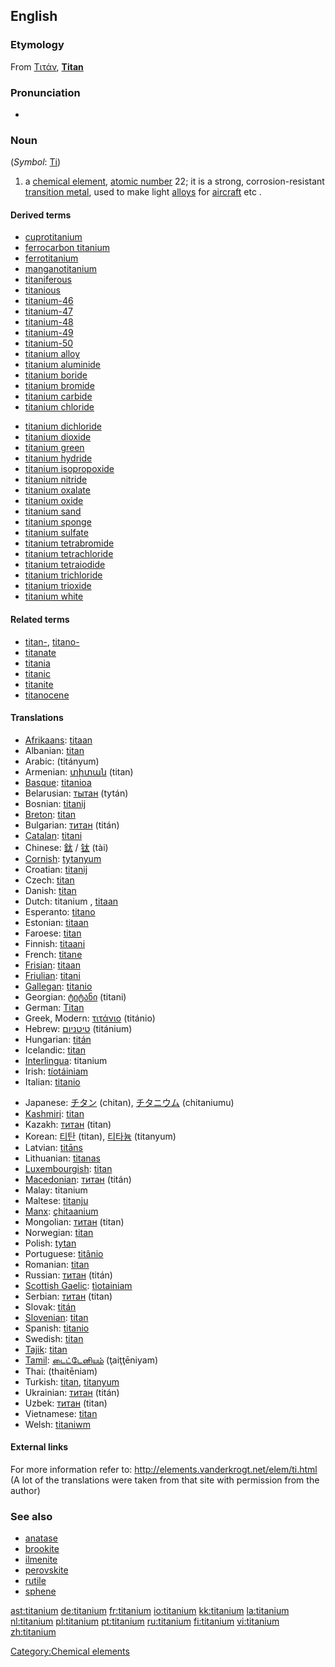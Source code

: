 ==English==

{{elements|Ti|scandium|Sc|vanadium|V}}

===Etymology===
From {{Gr.}} [[Τιτάν]], '''[[Titan]]'''

===Pronunciation===
*{{audio|en-us-titanium.ogg|Audio (US)}}

===Noun===
{{en-noun|-}} (''Symbol'': [[Ti]])
{{wikipedia}}

# a [[chemical element]], [[atomic number]] 22; it is a strong, corrosion-resistant [[transition metal]], used to make light [[alloy]]s for [[aircraft]] etc .

====Derived terms====
{{top2}}
*[[cuprotitanium]]
*[[ferrocarbon titanium]]
*[[ferrotitanium]]
*[[manganotitanium]]
*[[titaniferous]]
*[[titanious]]
*[[titanium-46]]
*[[titanium-47]]
*[[titanium-48]]
*[[titanium-49]]
*[[titanium-50]]
*[[titanium alloy]]
*[[titanium aluminide]]
*[[titanium boride]]
*[[titanium bromide]]
*[[titanium carbide]]
*[[titanium chloride]]
{{mid2}}
*[[titanium dichloride]]
*[[titanium dioxide]]
*[[titanium green]]
*[[titanium hydride]]
*[[titanium isopropoxide]]
*[[titanium nitride]]
*[[titanium oxalate]]
*[[titanium oxide]]
*[[titanium sand]]
*[[titanium sponge]]
*[[titanium sulfate]]
*[[titanium tetrabromide]]
*[[titanium tetrachloride]]
*[[titanium tetraiodide]]
*[[titanium trichloride]]
*[[titanium trioxide]]
*[[titanium white]]
{{bottom}}

====Related terms====
*[[titan-]], [[titano-]]
*[[titanate]]
*[[titania]]
*[[titanic]]
*[[titanite]]
*[[titanocene]]

====Translations====
{{top}}
*[[Afrikaans]]: [[titaan]]
*Albanian: [[titan]]
*Arabic: {{ARchar|[[تيتانيوم]]}} (titányum) {{m}}
*Armenian: [[տիտան]] (titan)
*[[Basque]]: [[titanioa]]
*Belarusian: [[тытан]] (tytán) {{m}}
*Bosnian: [[titanij]]
*[[Breton]]: [[titan]]
*Bulgarian: [[титан]] (titán) {{m}}
*[[Catalan]]: [[titani]]
*Chinese: [[鈦]] / [[钛]] (tài)
*[[Cornish]]: [[tytanyum]]
*Croatian: [[titanij]]
*Czech: [[titan]] {{m}}
*Danish: [[titan]]
*Dutch: titanium {{n}}, [[titaan]] {{n}}
*Esperanto: [[titano]]
*Estonian: [[titaan]]
*Faroese: [[titan]]
*Finnish: [[titaani]]
*French: [[titane]] {{m}}
*[[Frisian]]: [[titaan]]
*[[Friulian]]: [[titani]]
*[[Gallegan]]: [[titanio]]
*Georgian: [[ტიტანი]] (titani)
*German: [[Titan]] {{n}}
*Greek, Modern: [[τιτάνιο]] (titánio) {{n}}
*Hebrew: [[טיטניום]] (titánium)
*Hungarian: [[titán]]
*Icelandic: [[titan]]
*[[Interlingua]]: titanium
*Irish: [[tíotáiniam]]
*Italian: [[titanio]] {{m}}
{{mid}}
*Japanese: [[チタン]] (chitan), [[チタニウム]] (chitaniumu)
*[[Kashmiri]]: [[titan]]
*Kazakh: [[титан]] (titan)
*Korean: [[티탄]] (titan), [[티타늄]] (titanyum)
*Latvian: [[titāns]]
*Lithuanian: [[titanas]]
*[[Luxembourgish]]: [[titan]]
*[[Macedonian]]: [[титан]] (titán) {{m}}
*Malay: titanium
*Maltese: [[titanju]]
*[[Manx]]: [[çhitaanium]]
*Mongolian: [[титан]] (titan)
*Norwegian: [[titan]]
*Polish: [[tytan]] {{m}}
*Portuguese: [[titânio]] {{m}}
*Romanian: [[titan]] {{n}}
*Russian: [[титан]] (titán) {{m}}
*[[Scottish Gaelic]]: [[tìotainiam]]
*Serbian: [[титан]] (titan) {{m}}
*Slovak: [[titán]]
*[[Slovenian]]: [[titan]]
*Spanish: [[titanio]] {{m}}
*Swedish: [[titan]]
*[[Tajik]]: [[titan]]
*[[Tamil]]: [[டைட்டேனியம்]] (ţaiţţēniyam)
*Thai: {{THchar|[[ไทเทเนียม]]}} (thaitēniam)
*Turkish: [[titan]], [[titanyum]]
*Ukrainian: [[титан]] (titán) {{m}}
*Uzbek: [[титан]] (titan)
*Vietnamese: [[titan]]
*Welsh: [[titaniwm]]
{{bottom}}

====External links====
For more information refer to:
http://elements.vanderkrogt.net/elem/ti.html
(A lot of the translations were taken from that site with permission from the author)

===See also===
*[[anatase]]
*[[brookite]]
*[[ilmenite]]
*[[perovskite]]
*[[rutile]]
*[[sphene]]

[[Category:Chemical elements]]

[[ast:titanium]]
[[de:titanium]]
[[fr:titanium]]
[[io:titanium]]
[[kk:titanium]]
[[la:titanium]]
[[nl:titanium]]
[[pl:titanium]]
[[pt:titanium]]
[[ru:titanium]]
[[fi:titanium]]
[[vi:titanium]]
[[zh:titanium]]